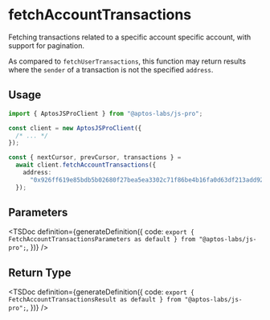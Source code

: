 
# fetchAccountTransactions

Fetching transactions related to a specific account specific account, with support for pagination.

As compared to `fetchUserTransactions`, this function may return results where the `sender` of a transaction is not the specified `address`.

## Usage

```ts
import { AptosJSProClient } from "@aptos-labs/js-pro";

const client = new AptosJSProClient({
  /* ... */
});

const { nextCursor, prevCursor, transactions } =
  await client.fetchAccountTransactions({
    address:
      "0x926ff619e85bdb5b02680f27bea5ea3302c71f86be4b16fa0d63df213add927a",
  });
```

## Parameters

<TSDoc
  definition={generateDefinition({
    code: `export { FetchAccountTransactionsParameters as default } from "@aptos-labs/js-pro";`,
  })}
/>

## Return Type

<TSDoc
  definition={generateDefinition({
    code: `export { FetchAccountTransactionsResult as default } from "@aptos-labs/js-pro";`,
  })}
/>
